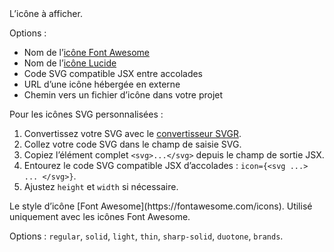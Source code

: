 <ResponseField name="icon" type="string" required>
  L’icône à afficher.
  
  Options :
  - Nom de l’[icône Font Awesome](https://fontawesome.com/icons)
  - Nom de l’[icône Lucide](https://lucide.dev/icons)
  - Code SVG compatible JSX entre accolades
  - URL d’une icône hébergée en externe
  - Chemin vers un fichier d’icône dans votre projet
  
  Pour les icônes SVG personnalisées :
  1. Convertissez votre SVG avec le [convertisseur SVGR](https://react-svgr.com/playground/).
  1. Collez votre code SVG dans le champ de saisie SVG.
  2. Copiez l’élément complet `<svg>...</svg>` depuis le champ de sortie JSX.
  3. Entourez le code SVG compatible JSX d’accolades : `icon={<svg ...> ... </svg>}`.
  4. Ajustez `height` et `width` si nécessaire.
</ResponseField>

<ResponseField name="iconType" type="string">
  Le style d’icône [Font Awesome](https://fontawesome.com/icons). Utilisé uniquement avec les icônes Font Awesome. 
  
  Options : `regular`, `solid`, `light`, `thin`, `sharp-solid`, `duotone`, `brands`.
</ResponseField>
